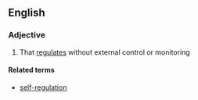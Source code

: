 ==English==

===Adjective===
{{en-adj|head=[[self]]-[[regulatory]]}}

# That [[regulate]]s without external control or monitoring

====Related terms====
* [[self-regulation]]